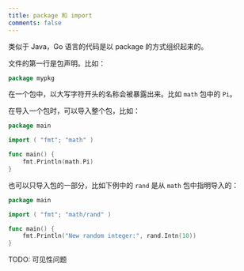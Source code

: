 ```yaml
---
title: package 和 import
comments: false
---
```


类似于 Java，Go 语言的代码是以 package 的方式组织起来的。

文件的第一行是包声明。比如：

```go
package mypkg
```

在一个包中，以大写字符开头的名称会被暴露出来。比如 `math` 包中的 `Pi`。

在导入一个包时，可以导入整个包，比如：

```go
package main

import ( "fmt"; "math" )

func main() {
	fmt.Println(math.Pi)
}
```

也可以只导入包的一部分，比如下例中的 `rand` 是从 `math` 包中指明导入的：

```go
package main

import ( "fmt"; "math/rand" )

func main() {
	fmt.Println("New random integer:", rand.Intn(10))
}
```

TODO: 可见性问题